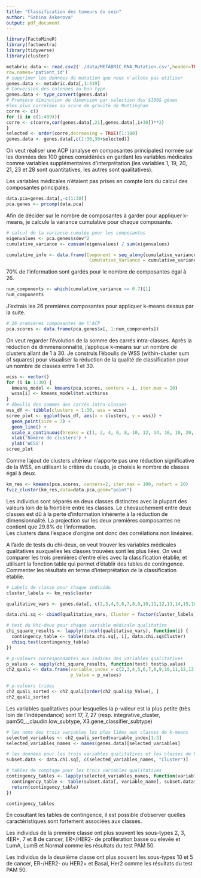 ```yaml
---
title: "Classification des tumeurs du sein"
author: "Sabina Askerova"
output: pdf_document
---
```

```r
library(FactoMineR)
library(factoextra)
library(tidyverse)
library(cluster)
```

```r
metabric.data <- read.csv2('./data/METABRIC_RNA_Mutation.csv',header=TRUE,sep=",",
row.names='patient_id')
# supprimer les données de mutation que nous n'allons pas utiliser
genes.data <- metabric.data[,1:519]
# Conversion des colonnes au bon type
genes.data <- type_convert(genes.data)
# Première diminution de dimension par selection des $100$ gènes
#les plus corrélées au score de gravité de Nottingham
corre <- c()
for (i in c(1:489)){
corre <- c(corre,cor(genes.data[,21],genes.data[,i+30])**2)
}
selected <- order(corre,decreasing = TRUE)[1:100]
genes.data <- genes.data[,c(1:30,30+selected)]
```

On veut réaliser une ACP (analyse en composantes principales) normée sur les données des 100 gènes considérées en gardant les variables médicales comme variables supplémentaires d’interprétation (les variables 1, 19, 20, 21, 23 et 28 sont quantitatives, les autres sont qualitatives).

Les variables médicales n'étaient pas prises en compte lors du calcul des composantes principales.
```r
data.pca=genes.data[,-c(1:30)]
pca.genes <- prcomp(data.pca)
```

Afin de décider sur le nombre de composantes à garder pour appliquer k-means, je calcule la variance cumulative pour chaque composante.
```r
# calcul de la variance cumulée pour les composantes
eigenvalues <- pca.genes$sdev^2
cumulative_variance <- cumsum(eigenvalues) / sum(eigenvalues)

cumulative_info <- data.frame(Component = seq_along(cumulative_variance), 
                               Cumulative_Variance = cumulative_variance)
```

70% de l'information sont gardés pour le nombre de composantes égal à 26.

```r
num_components <- which(cumulative_variance >= 0.7)[1]
num_components 
```
J'extrais les 26 premières composantes pour appliquer k-means dessus par la suite.
```r
# 26 premières composantes de l'ACP
pca.scores <- data.frame(pca.genes$x[, 1:num_components])
```

On veut regarder l’évolution de la somme des carrés intra-classes.
Après la réduction de dimmensionnalité, j'applique k-means sur un nombre de clusters allant de 1 à 30.
Je construis l'éboulis de WSS (within-cluster sum of squares) pour visualiser la réduction de la qualité de classification pour un nombre de classes entre 1 et 30.
```r
wcss <- vector()
for (i in 1:30) {
  kmeans_model <- kmeans(pca.scores, centers = i, iter.max = 20)
  wcss[i] <- kmeans_model$tot.withinss
}
# éboulis des sommes des carrés intra-classes
wss_df <- tibble(clusters = 1:30, wss = wcss)
scree_plot <- ggplot(wss_df, aes(x = clusters, y = wss)) +
  geom_point(size = 3) +
  geom_line() +
  scale_x_continuous(breaks = c(1, 2, 4, 6, 8, 10, 12, 14, 16, 18, 20, 22, 24, 26, 28, 30)) +
  xlab('Nombre de clusters') +
  ylab('WCSS')
scree_plot
```

Comme l'ajout de clusters ultérieur n'apporte pas une réduction significative de la WSS, en utilisant le critère du coude, je choisis le nombre de classes égal à deux.


```r
km_res <- kmeans(pca.scores, centers=2, iter.max = 100, nstart = 20)
fviz_cluster(km_res,data=data.pca,geom="point")
```
Les individus sont séparés en deux classes distinctes avec la plupart des valeurs loin de la frontière entre les classes.
Le chevauchement entre deux classes est dû à la perte d'information inhérente à la réduction de dimensionnalité. La projection sur les deux premières composantes ne contient que 29.8% de l'information.    
Les clusters dans l'espace d'origine ont donc des corrélations non linéaires.

A l’aide de tests du chi-deux, on veut trouver les variables médicales qualitatives auxquelles les classes trouvées sont les plus liées. On veut comparer les trois premières
d’entre elles avec la classification établie, et utilisant la fonction table
qui permet d’établir des tables de contingence. Commenter les résultats en terme d’interprétation de la classification établie.

```r
# Labels de classe pour chaque individu
cluster_labels <- km_res$cluster
```

```r
qualitative_vars <- genes.data[, c(2,3,4,5,6,7,8,9,10,11,12,13,14,15,16,17,18,22,24,25,26,27,29,30)]

data.chi.sq <- cbind(qualitative_vars, Cluster = factor(cluster_labels))

# test du khi-deux pour chaque variable médicale qualitative
chi_square_results <- lapply(1:ncol(qualitative_vars), function(i) {
  contingency_table <- table(data.chi.sq[, i], data.chi.sq$Cluster)
  chisq.test(contingency_table)
})

# p-valeurs correspondantes aux indices des variables qualitatives
p_values <- sapply(chi_square_results, function(test) test$p.value)
ch2_quali <- data.frame(variable_index = c(2,3,4,5,6,7,8,9,10,11,12,13,14,15,16,17,18,22,24,25,26,27,29,30),
                        p_Value = p_values)

# p-valeurs triées
ch2_quali_sorted <- ch2_quali[order(ch2_quali$p_Value), ]
ch2_quali_sorted
```

Les variables qualitatives pour lesquelles la p-valeur est la plus petite (très loin de l'indépendance) sont
17, 7, 27 (resp. integrative_cluster, pam50_._claudin.low_subtype, X3.gene_classifier_subtype)

```r
# les noms des trois variables les plus liées aux classes de k-means 
selected_variables <- ch2_quali_sorted$variable_index[1:3]
selected_variables_names <- names(genes.data)[selected_variables]
```


```r
# les données pour les trois variables qualitatives et les classes de k-means
subset.data <- data.chi.sq[, c(selected_variables_names, "Cluster")]

# tables de comptage pour les trois variables qualitatives
contingency_tables <- lapply(selected_variables_names, function(variable_name) {
  contingency_table <- table(subset.data[, variable_name], subset.data$Cluster)
  return(contingency_table)
})

contingency_tables
```

En cosultant les tables de contingence, il est possible d'observer quelles caractéristiques sont fortement associées aux classes.

Les individus de la première classe ont plus souvent les sous-types 2, 3, 4ER+, 7 et 8 de cancer, ER+/HER2- de profileration basse ou elevée et LumA, LumB et Normal comme les résultats du test PAM 50.

Les individus de la deuxième classe ont plus souvent les sous-types 10 et 5 de cancer, ER-/HER2- ou HER2+ et Basal, Her2 comme les résultats du test PAM 50.
